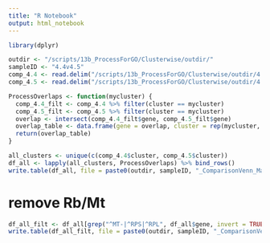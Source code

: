 ```yaml
---
title: "R Notebook"
output: html_notebook
---
```


```r
library(dplyr)
```

```r
outdir <- "/scripts/13b_ProcessForGO/Clusterwise/outdir/"
sampleID <- "4.4v4.5"
comp_4.4 <- read.delim("/scripts/13b_ProcessForGO/Clusterwise/outdir/4.4_vehVSivig_blood_Markers.txt")
comp_4.5 <- read.delim("/scripts/13b_ProcessForGO/Clusterwise/outdir/4.5_vehVSivig_cord_Markers.txt")
```

```r
ProcessOverlaps <- function(mycluster) {
  comp_4.4_filt <- comp_4.4 %>% filter(cluster == mycluster)
  comp_4.5_filt <- comp_4.5 %>% filter(cluster == mycluster)
  overlap <- intersect(comp_4.4_filt$gene, comp_4.5_filt$gene)
  overlap_table <- data.frame(gene = overlap, cluster = rep(mycluster, length(overlap)))
  return(overlap_table)
}
```

```r
all_clusters <- unique(c(comp_4.4$cluster, comp_4.5$cluster))
df_all <- lapply(all_clusters, ProcessOverlaps) %>% bind_rows()
write.table(df_all, file = paste0(outdir, sampleID, "_ComparisonVenn_Markers.txt"), sep = "\t", quote = FALSE, col.names = NA)
```

# remove Rb/Mt

```r
df_all_filt <- df_all[grep("^MT-|^RPS|^RPL", df_all$gene, invert = TRUE),]
write.table(df_all_filt, file = paste0(outdir, sampleID, "_ComparisonVenn_Markers_RemoveRbMt.txt"), sep = "\t", quote = FALSE, col.names = NA)
```